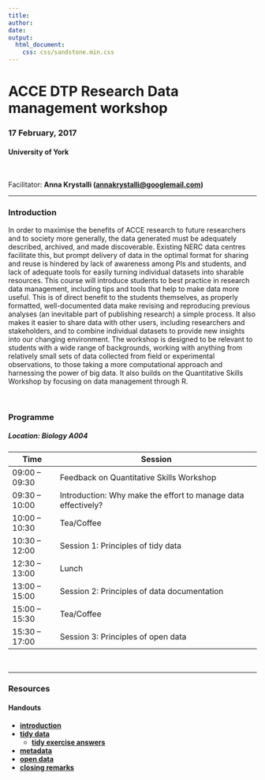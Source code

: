 ```yaml
---
title: 
author: 
date: 
output: 
  html_document:
    css: css/sandstone.min.css
---
```


# **ACCE DTP Research Data management workshop**

### **17 February, 2017**

#### **University of York**

<br>

Facilitator: **Anna Krystalli (<annakrystalli@googlemail.com>)**

***


### Introduction


In order to maximise the benefits of ACCE research to future researchers and to society more generally, the data generated must be adequately described, archived, and made discoverable. Existing NERC data centres facilitate this, but prompt delivery of data in the optimal format for sharing and reuse is hindered by lack of awareness among PIs and students, and lack of adequate tools for easily turning individual datasets into sharable resources. This course will introduce students to best practice in research data management, including tips and tools that help to make data more useful. This is of direct benefit to the students themselves, as properly formatted, well-documented data make revising and reproducing previous analyses (an inevitable part of publishing research) a simple process. It also makes it easier to share data with other users, including researchers and stakeholders, and to combine individual datasets to provide new insights into our changing environment. The workshop is designed to be relevant to students with a wide range of backgrounds, working with anything from relatively small sets of data collected from field or experimental observations, to those taking a more computational approach and harnessing the power of big data. It also builds on the Quantitative Skills Workshop by focusing on data management through R.

<br>

### Programme

##### Location: Biology A004

| Time          | Session                                                       |
|---------------|---------------------------------------------------------------|
| 09:00 – 09:30 | Feedback on Quantitative Skills Workshop                      |
| 09:30 – 10:00 | Introduction: Why make the effort to manage data effectively? |
| 10:00 – 10:30 | Tea/Coffee                                                    |
| 10:30 – 12:00 | Session 1: Principles of tidy data                            |
| 12:30 – 13:00 | Lunch                                                         |
| 13:00 – 15:00 | Session 2: Principles of data documentation                   |
| 15:00 – 15:30 | Tea/Coffee                                                    |
| 15:30 – 17:00 | Session 3: Principles of open data                            |


<br>

***

### Resources

#### Handouts

- [**introduction**](https://annakrystalli.github.io/ACCE_RDM/docs/RDM_intro.html)
- [**tidy data**](https://annakrystalli.github.io/ACCE_RDM/docs/tidy_data.html)
    - [**tidy exercise answers**](https://annakrystalli.github.io/ACCE_RDM/docs/exercises.html)
- [**metadata**](https://annakrystalli.github.io/ACCE_RDM/docs/metadata.html)
- [**open data**](https://annakrystalli.github.io/ACCE_RDM/docs/ROpenSci.html)
- [**closing remarks**](https://annakrystalli.github.io/ACCE_RDM/docs/outro.html)
